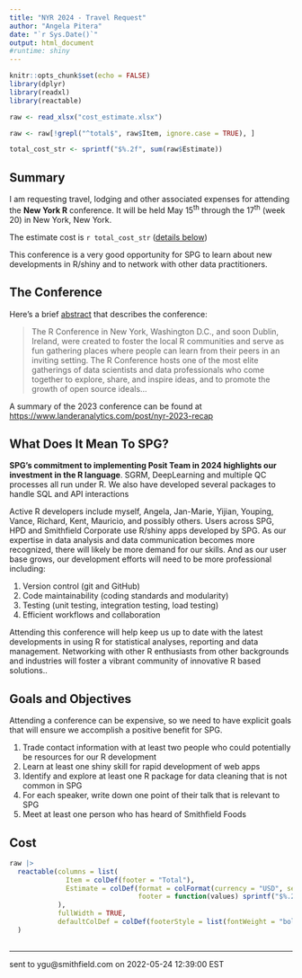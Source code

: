 ```yaml
---
title: "NYR 2024 - Travel Request"
author: "Angela Pitera"
date: "`r Sys.Date()`"
output: html_document
#runtime: shiny
---
```


```r
knitr::opts_chunk$set(echo = FALSE)
library(dplyr)
library(readxl)
library(reactable)
```

```r
raw <- read_xlsx("cost_estimate.xlsx") 

raw <- raw[!grepl("^total$", raw$Item, ignore.case = TRUE), ]

total_cost_str <- sprintf("$%.2f", sum(raw$Estimate))
```


## Summary

I am requesting travel, lodging and other associated expenses for attending the __New York R__ conference.  It will be held May 15^th^ through the 17^th^ (week 20) in New York, New York.

The estimate cost is `r total_cost_str` ([details below](#cost_table))

This conference is a very good opportunity for SPG to learn about new developments in R/shiny and to network with other data practitioners. 

## The Conference

Here’s a brief [abstract](https://rstats.ai/about) that describes the conference:

>The R Conference in New York, Washington D.C., and soon Dublin, Ireland, were created to foster the local R communities and serve as fun gathering places where people can learn from their peers in an inviting setting. The R Conference hosts one of the most elite gatherings of data scientists and data professionals who come together to explore, share, and inspire ideas, and to promote the growth of open source ideals...

A summary of the 2023 conference can be found at [https://www.landeranalytics.com/post/nyr-2023-recap](https://www.landeranalytics.com/post/nyr-2023-recap)

## What Does It Mean To SPG?

**SPG's commitment to implementing Posit Team in 2024 highlights our investment in the R language**.   SGRM, DeepLearning and multiple QC processes all run under R.  We also have developed several packages to handle SQL and API interactions

Active R developers include myself, Angela, Jan-Marie, Yijian, Youping, Vance, Richard, Kent, Mauricio, and possibly others.  Users across SPG, HPD and Smithfield Corporate use R/shiny apps developed by SPG. As our expertise in data analysis and data communication becomes more recognized, there will likely be more demand for our skills.  And as our user base grows, our development efforts will need to be more professional including:

1. Version control (git and GitHub)
1. Code maintainability (coding standards and modularity)
1. Testing (unit testing, integration testing, load testing)
1. Efficient workflows and collaboration

Attending this conference will help keep us up to date with the latest developments in using R for statistical analyses, reporting and data management. Networking with other R enthusiasts from other backgrounds and industries will foster a vibrant community of innovative R based solutions..

## Goals and Objectives

Attending a conference can be expensive, so we need to have explicit goals that will ensure we accomplish a positive benefit for SPG.

1. Trade contact information with at least two people who could potentially be resources for our R development  
1. Learn at least one shiny skill for rapid development of web apps
1. Identify and explore at least one R package for data cleaning that is not common in SPG
1. For each speaker, write down one point of their talk that is relevant to SPG  
1. Meet at least one person who has heard of Smithfield Foods  

## Cost {#cost_table}

```r
raw |> 
  reactable(columns = list(
              Item = colDef(footer = "Total"),
              Estimate = colDef(format = colFormat(currency = "USD", separators = TRUE),
                                footer = function(values) sprintf("$%.2f", sum(values)))
            ),
            fullWidth = TRUE,
            defaultColDef = colDef(footerStyle = list(fontWeight = "bold", textAlign = "right", borderTop = "thin solid"))
  )
  

```


***
sent to ygu@smithfield.com on 2022-05-24 12:39:00 EST
